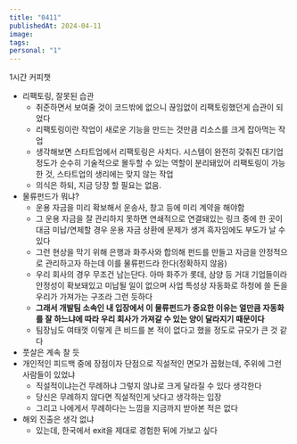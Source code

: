 ```yaml
---
title: "0411"
publishedAt: 2024-04-11
image: 
tags: 
personal: "1"
---
```

1시간 커피챗
 - 리팩토링, 잘못된 습관
	 - 취준하면서 보여줄 것이 코드밖에 없으니 끊임없이 리팩토링했던게 습관이 되었다
	 - 리팩토링이란 작업이 새로운 기능을 만드는 것만큼 리소스를 크게 잡아먹는 작업
	 - 생각해보면 스타트업에서 리팩토링은 사치다. 시스템이 완전히 갖춰진 대기업 정도가 순수히 기술적으로 몰두할 수 있는 역할이 분리돼있어 리팩토링이 가능한 것, 스타트업의 생리에는 맞지 않는 작업
	 - 의식은 하되, 지금 당장 할 필요는 없음.
 - 물류펀드가 뭐냐?
	 - 운용 자금을 미리 확보해서 운송사, 창고 등에 미리 계약을 해야함
	 - 그 운용 자금을 잘 관리하지 못하면 연쇄적으로 연결돼있는 링크 중에 한 곳이 대금 미납/연체할 경우 운용 자금 상환에 문제가 생겨 흑자임에도 부도가 날 수 있다
	 - 그런 현상을 막기 위해 은행과 화주사와 합의해 펀드를 만들고 자금을 안정적으로 관리하고자 하는데 이를 물류펀드라 한다(정확하지 않음)
	 - 우리 회사의 경우 무조건 남는단다. 아마 화주가 롯데, 삼양 등 거대 기업들이라 안정성이 확보돼있고 미납될 일이 없으며 사업 특성상 자동화로 하청에 쓸 돈을 우리가 가져가는 구조라 그런 듯하다
	 - **그래서 개발팀 소속인 내 입장에서 이 물류펀드가 중요한 이유는 얼만큼 자동화를 잘 하느냐에 따라 우리 회사가 가져갈 수 있는 양이 달라지기 때문이다**
	 - 팀장님도 여태껏 이렇게 큰 비드를 본 적이 없다고 했을 정도로 규모가 큰 것 같다
 - 풋살은 계속 찰 듯
 - 개인적인 피드백 중에 장점이자 단점으로 직설적인 면모가 꼽혔는데, 주위에 그런 사람들이 있었냐
	 - 직설적이냐는건 무례하냐 그렇지 않냐로 크게 달라질 수 있다 생각한다
	 - 당신은 무례하지 않다면 직설적인게 낫다고 생각하는 입장
	 - 그리고 나에게서 무례하다는 느낌을 지금까지 받아본 적은 없다
 - 해외 진출은 생각 없냐
	 - 있는데, 한국에서 exit을 제대로 경험한 뒤에 가보고 싶다
